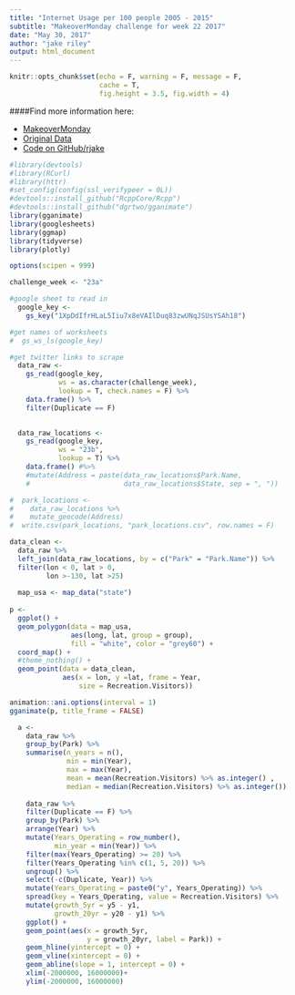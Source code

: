 ```yaml
---
title: "Internet Usage per 100 people 2005 - 2015"
subtitle: "MakeoverMonday challenge for week 22 2017"
date: "May 30, 2017"
author: "jake riley"
output: html_document
---
```


```r
knitr::opts_chunk$set(echo = F, warning = F, message = F, 
                      cache = T,
                      fig.height = 3.5, fig.width = 4)
```

####Find more information here:

* [MakeoverMonday](http://www.makeovermonday.co.uk/data/)
* [Original Data](https://irma.nps.gov/Stats/Reports/National)
* [Code on GitHub/rjake](https://github.com/rjake/makeoverMonday/blob/master/2017_23_Natl_Parks.Rmd)


```r
#library(devtools)
#library(RCurl)
#library(httr)
#set_config(config(ssl_verifypeer = 0L))
#devtools::install_github("RcppCore/Rcpp")
#devtools::install_github("dgrtwo/gganimate")
library(gganimate)
library(googlesheets)
library(ggmap)
library(tidyverse)
library(plotly)

options(scipen = 999)

challenge_week <- "23a"
```

```r
#google sheet to read in
  google_key <- 
    gs_key("1XpDdIfrHLaL5Iiu7x8eVAIlDuq83zwUNqJSUsYSAh18")

#get names of worksheets
#  gs_ws_ls(google_key)

#get twitter links to scrape
  data_raw <- 
    gs_read(google_key, 
            ws = as.character(challenge_week), 
            lookup = T, check.names = F) %>% 
    data.frame() %>% 
    filter(Duplicate == F)
  

  data_raw_locations <-
    gs_read(google_key, 
            ws = "23b", 
            lookup = T) %>% 
    data.frame() #%>% 
    #mutate(Address = paste(data_raw_locations$Park.Name,
    #                       data_raw_locations$State, sep = ", "))

#  park_locations <-
#    data_raw_locations %>% 
#    mutate_geocode(Address)
#  write.csv(park_locations, "park_locations.csv", row.names = F)
```

```r
data_clean <-
  data_raw %>% 
  left_join(data_raw_locations, by = c("Park" = "Park.Name")) %>% 
  filter(lon < 0, lat > 0,
         lon >-130, lat >25)
  
  map_usa <- map_data("state")
  
p <-
  ggplot() +
  geom_polygon(data = map_usa,
               aes(long, lat, group = group),
               fill = "white", color = "grey60") +
  coord_map() +
  #theme_nothing() +
  geom_point(data = data_clean, 
             aes(x = lon, y =lat, frame = Year,
                 size = Recreation.Visitors))

animation::ani.options(interval = 1)
gganimate(p, title_frame = FALSE)
```

```r
  a <- 
    data_raw %>% 
    group_by(Park) %>% 
    summarise(n_years = n(),
              min = min(Year),
              max = max(Year),
              mean = mean(Recreation.Visitors) %>% as.integer() ,
              median = median(Recreation.Visitors) %>% as.integer())
  
    data_raw %>% 
    filter(Duplicate == F) %>% 
    group_by(Park) %>% 
    arrange(Year) %>% 
    mutate(Years_Operating = row_number(),
           min_year = min(Year)) %>% 
    filter(max(Years_Operating) >= 20) %>% 
    filter(Years_Operating %in% c(1, 5, 20)) %>% 
    ungroup() %>% 
    select(-c(Duplicate, Year)) %>% 
    mutate(Years_Operating = paste0("y", Years_Operating)) %>% 
    spread(key = Years_Operating, value = Recreation.Visitors) %>% 
    mutate(growth_5yr = y5 - y1,
           growth_20yr = y20 - y1) %>% 
    ggplot() +
    geom_point(aes(x = growth_5yr, 
                   y = growth_20yr, label = Park)) + 
    geom_hline(yintercept = 0) +
    geom_vline(xintercept = 0) +
    geom_abline(slope = 1, intercept = 0) +
    xlim(-2000000, 16000000)+
    ylim(-2000000, 16000000)
```


    
  
